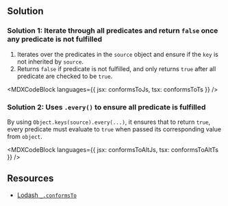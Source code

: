 

## Solution

### Solution 1: Iterate through all predicates and return `false` once any predicate is not fulfilled

1. Iterates over the predicates in the `source` object and ensure if the `key` is not inherited by `source`.
1. Returns `false` if predicate is not fulfilled, and only returns `true` after all predicate are checked to be `true`.

<MDXCodeBlock languages={{ jsx: conformsToJs, tsx: conformsToTs }} />

### Solution 2: Uses `.every()` to ensure all predicate is fulfilled

By using `Object.keys(source).every(...)`, it ensures that to return `true`, every predicate must evaluate to `true` when passed its corresponding value from `object`.

<MDXCodeBlock languages={{ jsx: conformsToAltJs, tsx: conformsToAltTs }} />

## Resources

- [Lodash `_.conformsTo`](https://lodash.com/docs/#conformsTo)

